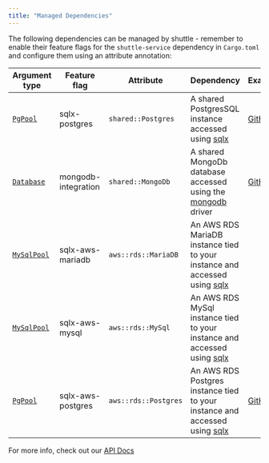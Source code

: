```yaml
---
title: "Managed Dependencies"
---
```


The following dependencies can be managed by shuttle - remember to enable their
feature flags for the `shuttle-service` dependency in `Cargo.toml` and configure
them using an attribute annotation:

| Argument type                                                             | Feature flag        | Attribute            | Dependency                                                                                                      | Example                                                                            |
| ------------------------------------------------------------------------- | ------------------- | -------------------- | --------------------------------------------------------------------------------------------------------------- | ---------------------------------------------------------------------------------- |
| [`PgPool`](https://docs.rs/sqlx/latest/sqlx/type.PgPool.html)             | sqlx-postgres       | `shared::Postgres`   | A shared PostgresSQL instance accessed using [sqlx](https://docs.rs/sqlx/latest/sqlx/)                          | [GitHub](https://github.com/shuttle-hq/shuttle/tree/main/examples/rocket/postgres) |
| [`Database`](https://docs.rs/mongodb/latest/mongodb/struct.Database.html) | mongodb-integration | `shared::MongoDb`    | A shared MongoDb database accessed using the [mongodb](https://docs.rs/mongodb/latest/mongodb/) driver          | [GitHub](https://github.com/shuttle-hq/shuttle/tree/main/examples/poem/mongodb)    |
| [`MySqlPool`](https://docs.rs/sqlx/latest/sqlx/type.MySqlPool.html)       | sqlx-aws-mariadb    | `aws::rds::MariaDB`  | An AWS RDS MariaDB instance tied to your instance and accessed using [sqlx](https://docs.rs/sqlx/latest/sqlx/)  |                                                                                    |
| [`MySqlPool`](https://docs.rs/sqlx/latest/sqlx/type.MySqlPool.html)       | sqlx-aws-mysql      | `aws::rds::MySql`    | An AWS RDS MySql instance tied to your instance and accessed using [sqlx](https://docs.rs/sqlx/latest/sqlx/)    |                                                                                    |
| [`PgPool`](https://docs.rs/sqlx/latest/sqlx/type.PgPool.html)             | sqlx-aws-postgres   | `aws::rds::Postgres` | An AWS RDS Postgres instance tied to your instance and accessed using [sqlx](https://docs.rs/sqlx/latest/sqlx/) | [GitHub](https://github.com/shuttle-hq/shuttle/tree/main/examples/poem/mongodb)    |

For more info, check out our
[API Docs](https://docs.rs/shuttle-service/latest/shuttle_service/attr.main.html#shuttle-managed-dependencies)
